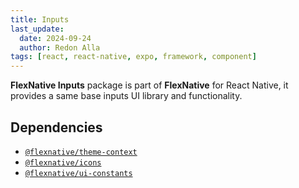 ```yaml
---
title: Inputs
last_update:
  date: 2024-09-24
  author: Redon Alla
tags: [react, react-native, expo, framework, component]
---
```




**FlexNative Inputs** package is part of **FlexNative** for React Native, it provides a same base inputs UI library and functionality.

## Dependencies
- [`@flexnative/theme-context`](../../theme/index.mdx)
- [`@flexnative/icons`](../icons/index.mdx)
- [`@flexnative/ui-constants`](../../utilities/ui-constants.mdx)

<Installation title="FlexNative Inputs" name='@flexnative/inputs' />

<DocCardList />